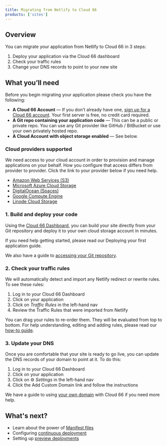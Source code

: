 ```yaml
---
title: Migrating from Netlify to Cloud 66
products: ['sites']
---
```


## Overview

You can migrate your application from Netlify to Cloud 66 in 3 steps:

1. Deploy your application via the Cloud 66 dashboard
2. Check your traffic rules
3. Change your DNS records to point to your new site

## What you’ll need

Before you begin migrating your application please check you have the following:

- **A Cloud 66 Account** — If you don’t already have one, [sign up for a Cloud 66 account](https://app.cloud66.com/users/sign_up). Your first server is free, no credit card required. 
- **A Git repo containing your application code** — This can be a public or private repo. You can use any Git provider like GitHub / BitBucket or use your own privately hosted repo.
- **A Cloud Account with object storage enabled** — See below.

### Cloud providers supported

We need access to your cloud account in order to provision and manage applications on your behalf. How you configure that access differs from provider to provider. Click the link to your provider below if you need help.

- [Amazon Web Services (S3)](/:product/:version?/build-and-config/adding-a-cloud-provider)
- [Microsoft Azure Cloud Storage](/:product/:version?/build-and-config/adding-a-cloud-provider)
- [DigitalOcean (Spaces)](/:product/:version?/build-and-config/adding-a-cloud-provider)
- [Google Compute Engine](/:product/:version?/build-and-config/adding-a-cloud-provider)
- [Linode Cloud Storage](/:product/:version?/build-and-config/adding-a-cloud-provider)

### 1. Build and deploy your code

Using the [Cloud 66 Dashboard](https://app.cloud66.com/dashboard), you can build your site directly from your Git repository and deploy it to your own cloud storage account in minutes.

If you need help getting started, please read our Deploying your first application guide.

We also have a guide to [accessing your Git repository](/:product/:version?/cloud-66-101/access-your-code).

### 2. Check your traffic rules

We will automatically detect and import any Netlify redirect or rewrite rules. To see these rules:

1. Log in to your Cloud 66 Dashboard
2. Click on your application
3. Click on *Traffic Rules* in the left-hand nav 
4. Review the Traffic Rules that were imported from Netlify

You can drag your rules to re-order them. They will be evaluated from top to bottom. For help understanding, editing and adding rules, please read our [how-to guide](/:product/:version?/networking/using-traffic-rules-to-route-traffic). 

### 3. Update your DNS

Once you are comfortable that your site is ready to go live, you can update the DNS records of your domain to point at it. To do this:

1. Log in to your Cloud 66 Dashboard
2. Click on your application
3. Click on ⚙️ *Settings* in the left-hand nav 
4. Click the Add Custom Domain link and follow the instructions

We have a guide to using [your own domain](/:product/:version?/networking/configure-dns) with Cloud 66 if you need more help.

## What's next?

- Learn about the power of [Manifest files](/:product/:version?/manifest/what-is-a-manifest-file)
- Configuring [continuous deployment](/:product/:version?/deployment/continuous-deployment)
- Setting up [preview deployments](/:product/:version?/deployment/preview-deployments)